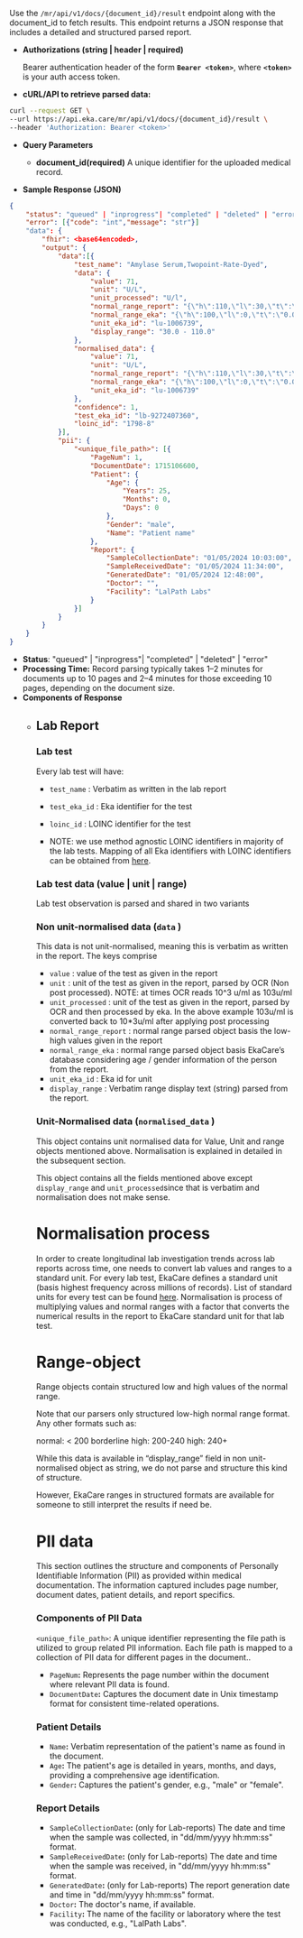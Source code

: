 Use the `/mr/api/v1/docs/{document_id}/result` endpoint along with the document_id to fetch results. This endpoint returns a JSON response that includes a detailed and structured parsed report.

- **Authorizations (string | header | required)**
    
    Bearer authentication header of the form **`Bearer <token>`**, where **`<token>`** is your auth access token.
    
- **cURL/API to retrieve parsed data:**
```bash
curl --request GET \
--url https://api.eka.care/mr/api/v1/docs/{document_id}/result \
--header 'Authorization: Bearer <token>'
```
- **Query Parameters**
    - **document_id(required)**
        A unique identifier for the uploaded medical record.
            
    
- **Sample Response (JSON)**
```json
{
    "status": "queued" | "inprogress"| "completed" | "deleted" | "error",
    "error": [{"code": "int","message": "str"}]
    "data": {
        "fhir": <base64encoded>,
        "output": {
            "data":[{
                "test_name": "Amylase Serum,Twopoint-Rate-Dyed",
                "data": {
                    "value": 71,
                    "unit": "U/L",
                    "unit_processed": "U/l",
                    "normal_range_report": "{\"h\":110,\"l\":30,\"t\":\"30.0 - 110.0\",\"s\":2}",
                    "normal_range_eka": "{\"h\":100,\"l\":0,\"t\":\"0.0 - 100.0\"}",
                    "unit_eka_id": "lu-1006739",
                    "display_range": "30.0 - 110.0"
                },
                "normalised_data": {
                    "value": 71,
                    "unit": "U/L",
                    "normal_range_report": "{\"h\":110,\"l\":30,\"t\":\"30.0 - 110.0\"}",
                    "normal_range_eka": "{\"h\":100,\"l\":0,\"t\":\"0.0 - 100.0\"}",
                    "unit_eka_id": "lu-1006739"
                },
                "confidence": 1,
                "test_eka_id": "lb-9272407360",
                "loinc_id": "1798-8"
            }],
            "pii": {
                "<unique_file_path>": [{
                    "PageNum": 1,
                    "DocumentDate": 1715106600,
                    "Patient": {
                        "Age": {
                            "Years": 25,
                            "Months": 0,
                            "Days": 0
                        },
                        "Gender": "male",
                        "Name": "Patient name"
                    },
                    "Report": {
                        "SampleCollectionDate": "01/05/2024 10:03:00",
                        "SampleReceivedDate": "01/05/2024 11:34:00",
                        "GeneratedDate": "01/05/2024 12:48:00",
                        "Doctor": "",
                        "Facility": "LalPath Labs"
                    }
                }]
            }
        }
    }
}
```
- **Status**: "queued" | "inprogress"| "completed" | "deleted" | "error"
- **Processing Time:** Record parsing typically takes 1–2 minutes for documents up to 10 pages and 2–4 minutes for those exceeding 10 pages, depending on the document size.
- **Components of Response**
    - ## Lab Report
        ### Lab test
        Every lab test will have: 
        - `test_name` : Verbatim as written in the lab report
        - `test_eka_id` : Eka identifier for the test
        - `loinc_id` : LOINC identifier for the test
        
        - NOTE: we use method agnostic LOINC identifiers in majority of the lab tests. Mapping of all Eka identifiers with LOINC identifiers can be obtained from [here](https://www.notion.so/EkaCare-Lab-report-parsing-details-16f28b1d375d8002918efa88d0d46567?pvs=21).
        
        ### Lab test data (value | unit | range)
        Lab test observation is parsed and shared in two variants

        ### Non unit-normalised data (`data` )
        
        This data is not unit-normalised, meaning this is verbatim as written in the report. The keys comprise
        
        - `value` : value of the test as given in the report
        - `unit` : unit of the test as given in the report, parsed by OCR (Non post processed). NOTE: at times OCR reads 10^3 u/ml as 103u/ml
        - `unit_processed` : unit of the test as given in the report, parsed by OCR and then processed by eka. In the above example 103u/ml  is converted back to 10*3u/ml after applying post processing
        - `normal_range_report` : normal range parsed object basis the low-high values given in the report
        - `normal_range_eka` : normal range parsed object basis EkaCare’s database considering age / gender information of the person from the report.
        - `unit_eka_id` : Eka id for unit
        - `display_range` : Verbatim range display text (string) parsed from the report.
        
        ### Unit-Normalised data (`normalised_data` )
        
        This object contains unit normalised data for Value, Unit and range objects mentioned above. Normalisation is explained in detailed in the subsequent section.
        
        This object contains all the fields mentioned above except `display_range` and `unit_processed`since that is verbatim and normalisation does not make sense.
        
        # Normalisation process
        
        In order to create longitudinal lab investigation trends across lab reports across time, one needs to convert lab values and ranges to a standard unit. For every lab test, EkaCare defines a standard unit (basis highest frequency across millions of records). List of standard units for every test can be found [here](https://www.notion.so/EkaCare-Lab-report-parsing-details-16f28b1d375d8002918efa88d0d46567?pvs=21). Normalisation is process of multiplying values and normal ranges with a factor that converts the numerical results in the report to EkaCare standard unit for that lab test. 
        
        # Range-object
        
        Range objects contain structured low and high values of the normal range. 
        
        Note that our parsers only structured low-high normal range format. Any other formats such as:
        
        normal: < 200
        borderline high: 200-240
        high: 240+
        
        While this data is available in “display_range” field in non unit-normalised object as string, we do not parse and structure this kind of structure.
        
        However, EkaCare ranges in structured formats are available for someone to still interpret the results if need be.
        
        # PII data
        
        This section outlines the structure and components of Personally Identifiable Information (PII) as provided within medical documentation. The information captured includes page number, document dates, patient details, and report specifics.
        
        ### Components of PII Data
        
        `<unique_file_path>`: A unique identifier representing the file path is utilized to group related PII information. Each file path is mapped to a collection of PII data for different pages in the document..
        
        - `PageNum`**:** Represents the page number within the document where relevant PII data is found.
        - `DocumentDate`**:** Captures the document date in Unix timestamp format for consistent time-related operations.
        
        ### **Patient Details**
        
        - `Name`**:** Verbatim representation of the patient's name as found in the document.
        - `Age`**:** The patient's age is detailed in years, months, and days, providing a comprehensive age identification.
        - `Gender`**:** Captures the patient's gender, e.g., "male" or "female".
        
        ### **Report Details**
        
        - `SampleCollectionDate`**:** (only for Lab-reports) The date and time when the sample was collected, in "dd/mm/yyyy hh:mm:ss" format.
        - `SampleReceivedDate`**:** (only for Lab-reports) The date and time when the sample was received, in "dd/mm/yyyy hh:mm:ss" format.
        - `GeneratedDate`**:** (only for Lab-reports) The report generation date and time in "dd/mm/yyyy hh:mm:ss" format.
        - `Doctor`**:** The doctor's name, if available.
        - `Facility`**:** The name of the facility or laboratory where the test was conducted, e.g., "LalPath Labs".

